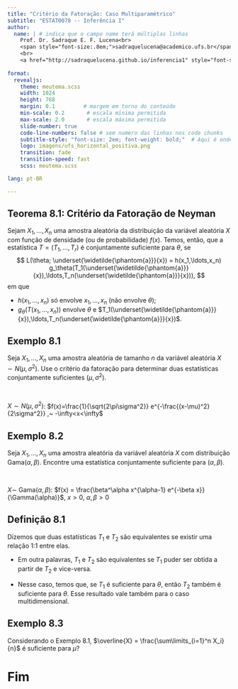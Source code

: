 ```yaml
---
title: "Critério da Fatoração: Caso Multiparamétrico"
subtitle: "ESTAT0078 -- Inferência I"
author:
  name: | # indica que o campo name terá múltiplas linhas
    Prof. Dr. Sadraque E. F. Lucena<br>
    <span style="font-size:.8em;">sadraquelucena@academico.ufs.br</span>
    <br>
    <a href="http://sadraquelucena.github.io/inferencia1" style="font-size:.8em;">http://sadraquelucena.github.io/inferencia1</a>
  
format:
  revealjs:
    theme: meutema.scss
    width: 1024
    height: 768
    margin: 0.1         # margem em torno do conteúdo
    min-scale: 0.2       # escala mínima permitida
    max-scale: 2.0       # escala máxima permitida
    slide-number: true
    code-line-numbers: false # sem numero das linhas nos code chunks
    subtitle-style: "font-size: 2em; font-weight: bold;"  # Aqui é onde aumentamos o subtítulo
    logo: imagens/ufs_horizontal_positiva.png
    transition: fade
    transition-speed: fast
    scss: meutema.scss

lang: pt-BR

---
```


## Teorema 8.1: Critério da Fatoração de Neyman

Sejam $X_1, \ldots, X_n$ uma amostra aleatória da distribuição da variável aleatória $X$ com função de densidade (ou de probabilidade) $f(x)$. Temos, então, que a estatística $T = (T_1, \ldots, T_r)$ é conjuntamente suficiente para $\theta$, se
$$
  L(\theta; \underset{\widetilde{\phantom{a}}}{x}) = h(x_1,\ldots,x_n) g_\theta(T_1(\underset{\widetilde{\phantom{a}}}{x}),\ldots,T_n(\underset{\widetilde{\phantom{a}}}{x})),
$$
em que

-   $h(x_1,\ldots,x_n)$ só envolve $x_1,\ldots,x_n$ (não envolve $\theta$);
-   $g_\theta(T(x_1,\ldots,x_n))$ envolve $\theta$ e $T_1(\underset{\widetilde{\phantom{a}}}{x}),\ldots,T_n(\underset{\widetilde{\phantom{a}}}{x})$.


## Exemplo 8.1

Seja $X_1, \ldots, X_n$ uma amostra aleatória de tamanho $n$ da variável aleatória $X\sim N(\mu,\sigma^2)$. Use o critério da fatoração para determinar duas estatísticas conjuntamente suficientes $(\mu,\sigma^2)$.
			
<br>

::: {.callout-note title="Lembrete"}

$X\sim N(\mu,\sigma^2)$: $f(x)=\frac{1}{\sqrt{2\pi\sigma^2}} e^{-\frac{(x-\mu)^2}{2\sigma^2}} ,~ -\infty<x<\infty$

:::




## Exemplo 8.2

Seja $X_1, \ldots, X_n$ uma amostra aleatória da variável aleatória $X$ com distribuição Gama$(\alpha,\beta)$. Encontre uma estatística conjuntamente suficiente para $(\alpha,\beta)$.
			
<br>

::: {.callout-note title="Lembrete"}
$X\sim$ Gama$(\alpha,\beta)$: $f(x) = \frac{\beta^\alpha x^{\alpha-1} e^{-\beta x}}{\Gamma(\alpha)}$, $x>0$, $\alpha,\beta>0$

:::




## Definição 8.1

Dizemos que duas estatísticas $T_1$ e $T_2$ são equivalentes se existir uma relação 1:1 entre elas.

-   Em outra palavras, $T_1$ e $T_2$ são equivalentes se $T_1$ puder ser obtida a partir de $T_2$ e vice-versa.

-   Nesse caso, temos que, se $T_1$ é suficiente para $\theta$, então $T_2$ também é suficiente para $\theta$. Esse resultado vale também para o caso multidimensional.




## Exemplo 8.3

Considerando o Exemplo 8.1, $\overline{X} = \frac{\sum\limits_{i=1}^n X_i}{n}$ é suficiente para $\mu$?




# Fim